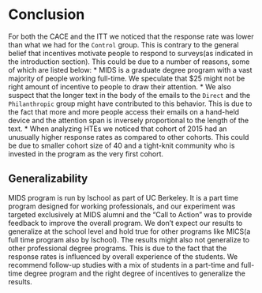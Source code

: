 # Conclusion

For both the CACE and the ITT we noticed that the response rate was lower than what we had for the `Control` group. This is contrary to the general belief that incentives motivate people to respond to surveys(as indicated in the introduction section). This could be due to a number of reasons, some of which are listed below:
* MIDS is a graduate degree program with a vast majority of people working full-time. We speculate that \$25 might not be right amount of incentive to people to draw their attention.
* We also suspect that the longer text in the body of the emails to the `Direct` and the `Philanthropic` group might have contributed to this behavior. This is due to the fact that more and more people access their emails on a hand-held device and the attention span is inversely proportional to the length of the text.
* When analyzing HTEs we noticed that cohort of 2015 had an unusually higher response rates as compared to other cohorts. This could be due to smaller cohort size of 40 and a tight-knit community who is invested in the program as the very first cohort.


## Generalizability
MIDS program is run by Ischool as part of UC Berkeley. It is a part time program designed for working professionals, and our experiment was targeted exclusively at MIDS alumni and the "Call to Action" was to provide feedback to improve the overall program. We don't expect our results to generalize at the school level and hold true for other programs like MICS(a full time program also by Ischool). The results might also not generalize to other professional degree programs. This is due to the fact that the response rates is influenced by overall experience of the students. We recommend follow-up studies with a mix of students in a part-time and full-time degree program and the right degree of incentives to generalize the results.



